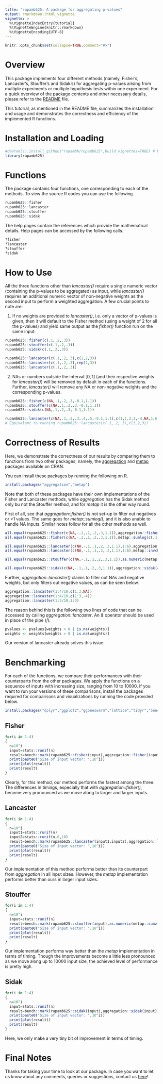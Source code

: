 ```yaml
---
title: "rupamb625: A package for aggregating p-values"
output: rmarkdown::html_vignette
vignette: >
  %\VignetteIndexEntry{tutorial}
  %\VignetteEngine{knitr::rmarkdown}
  %\VignetteEncoding{UTF-8}
---
```


```r
knitr::opts_chunk$set(collapse=TRUE,comment="#>")
```

# Overview

This package implements four different methods (namely, Fisher's, Lancaster's, Stouffer's and Sidak's) for aggregating p-values arising from multiple experiments or multiple hypothesis tests within one experiment. For a quick overview of the package contents and other necessary details, please refer to the [README](https://github.com/rupambh/rupamb625/blob/master/README.md) file.

This tutorial, as mentioned in the README file, summarizes the installation and usage and demonstrates the correctness and efficiency of the implemented R functions.

# Installation and Loading

```r
#devtools::install_github("rupambh/rupamb625",build_vignettes=TRUE) # Not run while building this tutorial.
library(rupamb625)
```

# Functions

The package contains four functions, one corresponding to each of the methods. To view the source R codes you can use the following.

```r
rupamb625::fisher
rupamb625::lancaster
rupamb625::stouffer
rupamb625::sidak
```

The help pages contain the references which provide the mathematical details. Help pages can be accessed by the following calls.

```r
?fisher
?lancaster
?stouffer
?sidak
```

# How to Use

All the three functions other than *lancaster()* require a single numeric vector (containing the p-values to be aggregated) as input, while *lancaster()* requires an additional numeric vector of non-negative weights as the second input to perform a weighted aggregation. A few crucial points to note are:

1. If no weights are provided to *lancaster()*, i.e. only a vector of p-values is given, then it will default to the Fisher method (using a weight of 2 for all the p-values) and yield same output as the *fisher()* function run on the same input.

```r
rupamb625::fisher(c(.1,.2,.3))
rupamb625::stouffer(c(.1,.2,.3))
rupamb625::sidak(c(.1,.2,.3))

rupamb625::lancaster(c(.1,.2,.3),c(1,2,3))
rupamb625::lancaster(c(.1,.2,.3),rep(2,3))
rupamb625::lancaster(c(.1,.2,.3))
```

2. NAs or numbers outside the interval $[0,1]$ (and their respective weights for *lancaster()*) will be removed by default in each of the functions. Further, *lancaster()* will remove any NA or non-negative weights and the corresponding p-values.

```r
rupamb625::fisher(c(NA,.1,.2,.3,-0.1,1.1))
rupamb625::stouffer(c(NA,.1,.2,.3,-0.1,1.1))
rupamb625::sidak(c(NA,.1,.2,.3,-0.1,1.1))

rupamb625::lancaster(c(NA,.1,.2,.3,.4,.5,-0.1,1.1),c(1,1,2,3,-4,NA,5,6))
# Equivalent to running rupamb625::lancaster(c(.1,.2,.3),c(1,2,3))
```

# Correctness of Results

Here, we demonstrate the correctness of our results by comparing them to functions from two other packages, namely, the [aggregation](https://cran.r-project.org/web/packages/aggregation/index.html) and [metap](https://cran.r-project.org/web/packages/metap/index.html) packages available on CRAN.

You can install these packages by running the following on R.

```r
install.packages("aggregation","metap")
```

Note that both of these packages have their own implementations of the Fisher and Lancaster methods, while *aggregation* has the Sidak method only bu not the Stouffer method, and for *metap* it is the other way round.

First of all, see that *aggregation::fisher()* is not set-up to filter out negatives or >1 values. The same goes for *metap::sumlog()*, and it is also unable to handle NA inputs. Similar notes follow for all the other methods as well.

```r
all.equal(rupamb625::fisher(c(NA,-.1,.1,.2,.3,1.1)),aggregation::fisher(c(NA,.1,.2,.3)))
all.equal(rupamb625::fisher(c(NA,-.1,.1,.2,.3,1.1)),metap::sumlog(c(.1,.2,.3))$p)

all.equal(rupamb625::lancaster(c(NA,-.1,.1,.2,.3,1.1),1:6),aggregation::lancaster(c(.1,.2,.3),3:5))
all.equal(rupamb625::lancaster(c(NA,-.1,.1,.2,.3,1.1),1:6),metap::invchisq(c(.1,.2,.3),3:5)$p)

all.equal(rupamb625::stouffer(c(NA,-.1,.1,.2,.3,1.1)),as.numeric(metap::sumz(c(.1,.2,.3))$p))

all.equal(rupamb625::sidak(c(NA,-.1,.1,.2,.3,1.1)),aggregation::sidak(c(NA,.1,.2,.3)))
```

Further, *aggregation::lancaster()* claims to filter out NAs and negative weights, but only filters out negative values, as can be seen below.

```r
aggregation::lancaster(1:4/10,c(1:3,NA))
aggregation::lancaster(1:4/10,c(1:3,-4))
aggregation::lancaster(1:3/10,1:3)
```

The reason behind this is the following two lines of code that can be accessed by calling *aggregation::lancaster*. An *&* operator should be used in place of the pipe (*|*).

```r
pvalues <- pvalues[weights > 0 | is.na(weights)]
weights <- weights[weights > 0 | is.na(weights)]
```

Our version of lancaster already solves this issue.

# Benchmarking

For each of the functions, we compare their performances with their counterparts from the other packages. We apply the functions on a sequence of inputs with increasing size, ranging from 10 to 10000. If you want to run your versions of these comparisons, install the packages required for comparisons and visualizations by running the code provided below.

```r
install.packages("dplyr","ggplot2","ggbeeswarm","lattice","tidyr","bench")
```

## Fisher

```r
for(i in 1:4)
{
  n=10^i
  input=stats::runif(n)
  result=bench::mark(rupamb625::fisher(input),aggregation::fisher(input),metap::sumlog(input)$p)
  print(paste0("Size of input vector: ",10^i))
  print(plot(result))
  print(result)
}
```

Clearly, for this method, our method performs the fastest among the three. The differences in timings, especially that with *aggregation::fisher()*, become very pronounced as we move along to larger and larger inputs.

## Lancaster

```r
for(i in 1:4)
{
  n=10^i
  input1=stats::runif(n)
  input2=stats::runif(n,0,10)
  result=bench::mark(rupamb625::lancaster(input1,input2),aggregation::lancaster(input1,input2),metap::invchisq(input1,input2)$p)
  print(paste0("Size of input vector: ",10^i))
  print(plot(result))
  print(result)
}
```

Our implementation of this method performs better than its counterpart from *aggregation* in all input sizes. However, the *metap* implementation performs better than ours in larger input sizes.

## Stouffer

```r
for(i in 1:4)
{
  n=10^i
  input=stats::runif(n)
  result=bench::mark(rupamb625::stouffer(input),as.numeric(metap::sumz(input)$p))
  print(paste0("Size of input vector: ",10^i))
  print(plot(result))
  print(result)
}
```

Our implementation performs way better than the *metap* implementation in terms of timing. Though the improvements become a little less pronounced as we move along up to 10000 input size, the achieved level of performance is pretty high.

## Sidak

```r
for(i in 1:4)
{
  n=10^i
  input=stats::runif(n)
  result=bench::mark(rupamb625::sidak(input),aggregation::sidak(input))
  print(paste0("Size of input vector: ",10^i))
  print(plot(result))
  print(result)
}
```

Here, we only make a very tiny bit of improvement in terms of timing.

# Final Notes

Thanks for taking your time to look at our package. In case you want to let us know about any comments, queries or suggestions, contact us [here](mailto:rupamb@umich.edu)!
